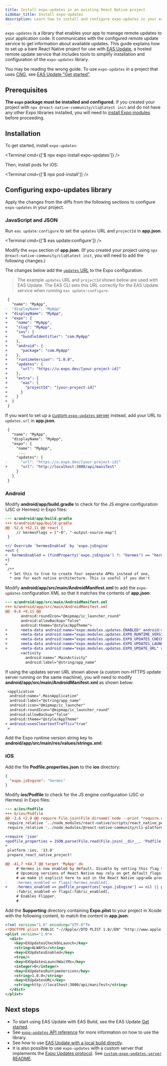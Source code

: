 ```yaml
---
title: Install expo-updates in an existing React Native project
sidebar_title: Install expo-updates
description: Learn how to install and configure expo-updates in your existing React Native project.
---
```



`expo-updates` is a library that enables your app to manage remote updates to your application code. It communicates with the configured remote update service to get information about available updates. This guide explains how to set up a bare React Native project for use with [EAS Update](/eas-update/introduction), a hosted remote update service that includes tools to simplify installation and configuration of the `expo-updates` library.

<Collapsible summary="Do you use Continuous Native Generation (CNG) in your project?">

You may be reading the wrong guide. To use `expo-updates` in a project that uses [CNG](/workflow/continuous-native-generation/), see [EAS Update "Get started"](/eas-update/getting-started/).

</Collapsible>

## Prerequisites

**The `expo` package must be installed and configured.** If you created your project with `npx @react-native-community/cli@latest init` and do not have any other Expo libraries installed, you will need to [install Expo modules](/bare/installing-expo-modules) before proceeding.

## Installation

To get started, install `expo-updates`:

<Terminal cmd={['$ npx expo install expo-updates']} />

Then, install pods for iOS:

<Terminal cmd={['$ npx pod-install']} />

## Configuring expo-updates library

Apply the changes from the diffs from the following sections to configure `expo-updates` in your project.

### JavaScript and JSON

Run `eas update:configure` to set the `updates` URL and `projectId` in **app.json**.

<Terminal cmd={['$ eas update:configure']} />

Modify the `expo` section of **app.json**. (If you created your project using `npx @react-native-community/cli@latest init`, you will need to add the following changes.)

The changes below add the [`updates` URL](/versions/latest/config/app/#url) to the Expo configuration.

> The example `updates` URL and `projectId` shown below are used with EAS Update. The EAS CLI sets this URL correctly for the EAS Update service when running `eas update:configure`.

```diff app.json
 {
   "name": "MyApp",
-  "displayName": "MyApp"
+  "displayName": "MyApp",
+  "expo": {
+    "name": "MyApp",
+    "slug": "MyApp",
+    "ios": {
+      "bundleIdentifier": "com.MyApp"
+    },
+    "android": {
+      "package": "com.MyApp"
+    },
+    "runtimeVersion": "1.0.0",
+    "updates": {
+      "url": "https://u.expo.dev/[your-project-id]"
+    },
+    "extra": {
+      "eas": {
+        "projectId": "[your-project-id]"
+      }
+    }
+  }
 }
```

If you want to set up a [custom `expo-updates` server](https://github.com/expo/custom-expo-updates-server) instead, add your URL to `updates.url` in **app.json**.

```diff app.json
 {
   "name": "MyApp",
   "displayName": "MyApp",
   "expo": {
     "name": "MyApp",
      ...
     "updates": {
-      "url": "https://u.expo.dev/[your-project-id]"
+      "url": "http://localhost:3000/api/manifest"
     }
   }
 }
```

### Android

Modify **android/app/build.gradle** to check for the JS engine configuration (JSC or Hermes) in Expo files:

```diff android/app/build.gradle
--- a/android/app/build.gradle
+++ b/android/app/build.gradle
@@ -52,6 +52,11 @@ react {
     // hermesFlags = ["-O", "-output-source-map"]
 }

+// Override `hermesEnabled` by `expo.jsEngine`
+ext {
+  hermesEnabled = (findProperty('expo.jsEngine') ?: "hermes") == "hermes"
+}
+
 /**
  * Set this to true to create four separate APKs instead of one,
  * one for each native architecture. This is useful if you don't
```

Modify **android/app/src/main/AndroidManifest.xml** to add the `expo-updates` configuration XML so that it matches the contents of **app.json**:

```diff android/app/src/main/AndroidManifest.xml
--- a/android/app/src/main/AndroidManifest.xml
+++ b/android/app/src/main/AndroidManifest.xml
@@ -9,6 +9,11 @@
       android:roundIcon="@mipmap/ic_launcher_round"
       android:allowBackup="false"
       android:theme="@style/AppTheme">
+      <meta-data android:name="expo.modules.updates.ENABLED" android:value="true"/>
+      <meta-data android:name="expo.modules.updates.EXPO_RUNTIME_VERSION" android:value="@string/expo_runtime_version"/>
+      <meta-data android:name="expo.modules.updates.EXPO_UPDATES_CHECK_ON_LAUNCH" android:value="ALWAYS"/>
+      <meta-data android:name="expo.modules.updates.EXPO_UPDATES_LAUNCH_WAIT_MS" android:value="0"/>
+      <meta-data android:name="expo.modules.updates.EXPO_UPDATE_URL" android:value="http://localhost:3000/api/manifest"/>
       <activity
         android:name=".MainActivity"
         android:label="@string/app_name"
```

If using the updates server URL shown above (a custom non-HTTPS update server running on the same machine), you will need to modify **android/app/src/main/AndroidManifest.xml** as shown below:

```diff android/app/src/main/AndroidManifest.xml
 <application
  android:name=".MainApplication"
  android:label="@string/app_name"
  android:icon="@mipmap/ic_launcher"
  android:roundIcon="@mipmap/ic_launcher_round"
  android:allowBackup="false"
  android:theme="@style/AppTheme"
+ android:usesCleartextTraffic="true"
 >
```

Add the Expo runtime version string key to **android/app/src/main/res/values/strings.xml**:

<DiffBlock source="/static/diffs/expo-update-strings-xml.diff" />

### iOS

Add the file **Podfile.properties.json** to the **ios** directory:

```json ios/Podfile.properties.json
{
  "expo.jsEngine": "hermes"
}
```

Modify **ios/Podfile** to check for the JS engine configuration (JSC or Hermes) in Expo files:

```diff ios/Podfile
--- a/ios/Podfile
+++ b/ios/Podfile
@@ -2,6 +2,9 @@ require File.join(File.dirname(`node --print "require.resolve('expo/package.json
 require_relative '../node_modules/react-native/scripts/react_native_pods'
 require_relative '../node_modules/@react-native-community/cli-platform-ios/native_modules'

+require 'json'
+podfile_properties = JSON.parse(File.read(File.join(__dir__, 'Podfile.properties.json'))) rescue {}
+
 platform :ios, '13.0'
 prepare_react_native_project!

@@ -41,7 +44,7 @@ target 'MyApp' do
     # Hermes is now enabled by default. Disable by setting this flag to false.
     # Upcoming versions of React Native may rely on get_default_flags(), but
     # we make it explicit here to aid in the React Native upgrade process.
-    :hermes_enabled => flags[:hermes_enabled],
+    :hermes_enabled => podfile_properties['expo.jsEngine'] == nil || podfile_properties['expo.jsEngine'] == 'hermes',
     :fabric_enabled => flags[:fabric_enabled],
     # Enables Flipper.
     #

```

Add the **Supporting** directory containing **Expo.plist** to your project in Xcode with the following content, to match the content in **app.json**:

```xml Expo.plist
<?xml version="1.0" encoding="UTF-8"?>
<!DOCTYPE plist PUBLIC "-//Apple//DTD PLIST 1.0//EN" "http://www.apple.com/DTDs/PropertyList-1.0.dtd">
<plist version="1.0">
  <dict>
    <key>EXUpdatesCheckOnLaunch</key>
    <string>ALWAYS</string>
    <key>EXUpdatesEnabled</key>
    <true/>
    <key>EXUpdatesLaunchWaitMs</key>
    <integer>0</integer>
    <key>EXUpdatesRuntimeVersion</key>
    <string>1.0.0</string>
    <key>EXUpdatesURL</key>
    <string>http://localhost:3000/api/manifest</string>
  </dict>
</plist>
```

## Next steps

- To start using EAS Update with EAS Build, see the EAS Update [Get started](/eas-update/getting-started/).
- See [`expo-updates` API reference](/versions/latest/sdk/updates/) for more information on how to use the library.
- See how to use [EAS Update with a local build directly](/eas-update/build-locally/).
- It is also possible to use `expo-updates` with a custom server that implements the [Expo Updates protocol](/technical-specs/expo-updates-1/). See [`custom-expo-updates-server` README](https://github.com/expo/custom-expo-updates-server#readme).
